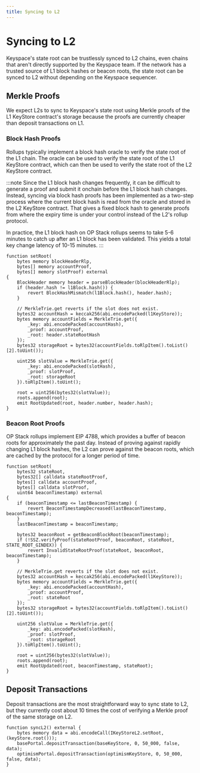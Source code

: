 ```yaml
---
title: Syncing to L2
---
```


# Syncing to L2

Keyspace's state root can be trustlessly synced to L2 chains, even chains that aren't directly supported by the Keyspace team. If the network has a trusted source of L1 block hashes or beacon roots, the state root can be synced to L2 without depending on the Keyspace sequencer.

## Merkle Proofs

We expect L2s to sync to Keyspace's state root using Merkle proofs of the L1 KeyStore contract's storage because the proofs are currently cheaper than deposit transactions on L1.

### Block Hash Proofs

Rollups typically implement a block hash oracle to verify the state root of the L1 chain. The oracle can be used to verify the state root of the L1 KeyStore contract, which can then be used to verify the state root of the L2 KeyStore contract.

:::note
Since the L1 block hash changes frequently, it can be difficult to generate a proof and submit it onchain before the L1 block hash changes. Instead, syncing via block hash proofs has been implemented as a two-step process where the current block hash is read from the oracle and stored in the L2 KeyStore contract. That gives a fixed block hash to generate proofs from where the expiry time is under your control instead of the L2's rollup protocol.

In practice, the L1 block hash on OP Stack rollups seems to take 5-6 minutes to catch up after an L1 block has been validated. This yields a total key change latency of 10-15 minutes.
:::

```solidity
function setRoot(
    bytes memory blockHeaderRlp,
    bytes[] memory accountProof,
    bytes[] memory slotProof) external
{
    BlockHeader memory header = parseBlockHeader(blockHeaderRlp);
    if (header.hash != l1Block.hash()) {
        revert BlockHashMismatch(l1Block.hash(), header.hash);
    }

    // MerkleTrie.get reverts if the slot does not exist.
    bytes32 accountHash = keccak256(abi.encodePacked(l1KeyStore));
    bytes memory accountFields = MerkleTrie.get({
        _key: abi.encodePacked(accountHash),
        _proof: accountProof,
        _root: header.stateRootHash
    });
    bytes32 storageRoot = bytes32(accountFields.toRlpItem().toList()[2].toUint());

    uint256 slotValue = MerkleTrie.get({
        _key: abi.encodePacked(slotHash),
        _proof: slotProof,
        _root: storageRoot
    }).toRlpItem().toUint();

    root = uint256(bytes32(slotValue));
    roots.append(root);
    emit RootUpdated(root, header.number, header.hash);
}
```

### Beacon Root Proofs

OP Stack rollups implement EIP 4788, which provides a buffer of beacon roots for approximately the past day. Instead of proving against rapidly changing L1 block hashes, the L2 can prove against the beacon roots, which are cached by the protocol for a longer period of time.

```solidity
function setRoot(
    bytes32 stateRoot,
    bytes32[] calldata stateRootProof,
    bytes[] calldata accountProof,
    bytes[] calldata slotProof,
    uint64 beaconTimestamp) external
{
    if (beaconTimestamp <= lastBeaconTimestamp) {
        revert BeaconTimestampDecreased(lastBeaconTimestamp, beaconTimestamp);
    }
    lastBeaconTimestamp = beaconTimestamp;
    
    bytes32 beaconRoot = getBeaconBlockRoot(beaconTimestamp);
    if (!SSZ.verifyProof(stateRootProof, beaconRoot, stateRoot, STATE_ROOT_GINDEX)) {
        revert InvalidStateRootProof(stateRoot, beaconRoot, beaconTimestamp);
    }

    // MerkleTrie.get reverts if the slot does not exist.
    bytes32 accountHash = keccak256(abi.encodePacked(l1KeyStore));
    bytes memory accountFields = MerkleTrie.get({
        _key: abi.encodePacked(accountHash),
        _proof: accountProof,
        _root: stateRoot
    });
    bytes32 storageRoot = bytes32(accountFields.toRlpItem().toList()[2].toUint());

    uint256 slotValue = MerkleTrie.get({
        _key: abi.encodePacked(slotHash),
        _proof: slotProof,
        _root: storageRoot
    }).toRlpItem().toUint();

    root = uint256(bytes32(slotValue));
    roots.append(root);
    emit RootUpdated(root, beaconTimestamp, stateRoot);
}
```

## Deposit Transactions

Deposit transactions are the most straightforward way to sync state to L2, but they currently cost about 10 times the cost of verifying a Merkle proof of the same storage on L2.

```solidity
function syncL2() external {
    bytes memory data = abi.encodeCall(IKeyStoreL2.setRoot, (keyStore.root()));
    basePortal.depositTransaction(baseKeyStore, 0, 50_000, false, data);
    optimismPortal.depositTransaction(optimismKeyStore, 0, 50_000, false, data);
}
```

